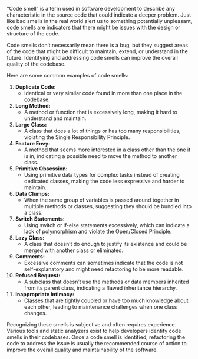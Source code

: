 "Code smell" is a term used in software development to describe any characteristic in the source code that could indicate a deeper problem. Just like bad smells in the real world alert us to something potentially unpleasant, code smells are indicators that there might be issues with the design or structure of the code.

Code smells don't necessarily mean there is a bug, but they suggest areas of the code that might be difficult to maintain, extend, or understand in the future. Identifying and addressing code smells can improve the overall quality of the codebase.

Here are some common examples of code smells:

1. **Duplicate Code:**
   - Identical or very similar code found in more than one place in the codebase.

2. **Long Method:**
   - A method or function that is excessively long, making it hard to understand and maintain.

3. **Large Class:**
   - A class that does a lot of things or has too many responsibilities, violating the Single Responsibility Principle.

4. **Feature Envy:**
   - A method that seems more interested in a class other than the one it is in, indicating a possible need to move the method to another class.

5. **Primitive Obsession:**
   - Using primitive data types for complex tasks instead of creating dedicated classes, making the code less expressive and harder to maintain.

6. **Data Clumps:**
   - When the same group of variables is passed around together in multiple methods or classes, suggesting they should be bundled into a class.

7. **Switch Statements:**
   - Using switch or if-else statements excessively, which can indicate a lack of polymorphism and violate the Open/Closed Principle.

8. **Lazy Class:**
   - A class that doesn't do enough to justify its existence and could be merged with another class or eliminated.

9. **Comments:**
   - Excessive comments can sometimes indicate that the code is not self-explanatory and might need refactoring to be more readable.

10. **Refused Bequest:**
    - A subclass that doesn’t use the methods or data members inherited from its parent class, indicating a flawed inheritance hierarchy.

11. **Inappropriate Intimacy:**
    - Classes that are tightly coupled or have too much knowledge about each other, leading to maintenance challenges when one class changes.

Recognizing these smells is subjective and often requires experience. Various tools and static analyzers exist to help developers identify code smells in their codebases. Once a code smell is identified, refactoring the code to address the issue is usually the recommended course of action to improve the overall quality and maintainability of the software.
